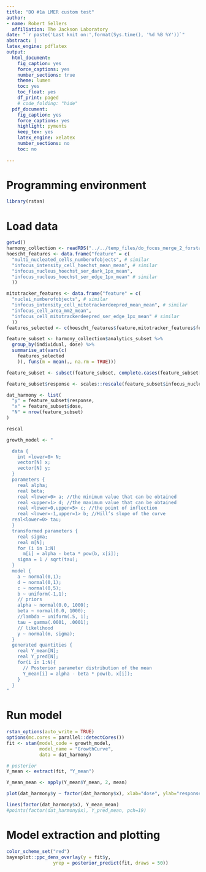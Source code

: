 ```yaml
---
title: "DO #1a LMER custom test"
author:
- name: Robert Sellers
  affiliation: The Jackson Laboratory
date: "`r paste('Last knit on:',format(Sys.time(), '%d %B %Y'))`"
abstract: |
latex_engine: pdflatex
output:
  html_document:
    fig_caption: yes
    force_captions: yes
    number_sections: true
    theme: lumen
    toc: yes
    toc_float: yes
    df_print: paged
    # code_folding: "hide"
  pdf_document:
    fig_caption: yes
    force_captions: yes
    highlight: pyments
    keep_tex: yes
    latex_engine: xelatex
    number_sections: no
    toc: no
    
---
```


# Programming environment

```r
library(rstan)
```

# Load data

```r
getwd()
harmony_collection <- readRDS("../../temp_files/do_focus_merge_2_forstan.RData")
hoescht_features <- data.frame("feature" = c(
  "multi_nucleated_cells_numberofobjects", # similar
  "infocus_intensity_cell_hoechst_mean_mean", # similar
  "infocus_nucleus_hoechst_ser_dark_1px_mean", 
  "infocus_nucleus_hoechst_ser_edge_1px_mean" # similar
  ))

mitotracker_features <- data.frame("feature" = c(
  "nuclei_numberofobjects", # similar
  "infocus_intensity_cell_mitotrackerdeepred_mean_mean", # similar
  "infocus_cell_area_mm2_mean",
  "infocus_cell_mitotrackerdeepred_ser_edge_1px_mean" # similar
  ))
features_selected <- c(hoescht_features$feature,mitotracker_features$feature)

```

```r
feature_subset <- harmony_collection$analytics_subset %>%
  group_by(individual, dose) %>%
  summarise_at(vars(c(
    features_selected
    )), funs(m = mean(., na.rm = TRUE)))

feature_subset <- subset(feature_subset, complete.cases(feature_subset[,c('infocus_nucleus_hoechst_ser_dark_1px_mean_m', 'dose', 'individual')]))

feature_subset$response <- scales::rescale(feature_subset$infocus_nucleus_hoechst_ser_dark_1px_mean_m, to = c(0.001, 0.999), from = range(feature_subset$infocus_nucleus_hoechst_ser_dark_1px_mean_m, na.rm = TRUE, finite = TRUE))

dat_harmony <- list(
  "y" = feature_subset$response,
  "x" = feature_subset$dose,
  "N" = nrow(feature_subset)
) 

rescal
```


```r
growth_model <- "

  data {
    int <lower=0> N;
    vector[N] x;
    vector[N] y;
  }
  parameters {
    real alpha; 
    real beta;  
    real <lower=0> a; //the minimum value that can be obtained 
    real <upper=1> d; //the maximum value that can be obtained 
    real <lower=0,upper=5> c; //the point of inflection 
    real <lower=-1,upper=1> b; //Hill’s slope of the curve 
  real<lower=0> tau; 
  }
  transformed parameters {
    real sigma; 
    real m[N];
    for (i in 1:N) 
      m[i] = alpha - beta * pow(b, x[i]);
    sigma = 1 / sqrt(tau); 
  }
  model {
    a ~ normal(0,1);
    d ~ normal(0,1);
    c ~ normal(0,5);
    b ~ uniform(-1,1);
    // priors
    alpha ~ normal(0.0, 1000); 
    beta ~ normal(0.0, 1000); 
    //lambda ~ uniform(.5, 1); 
    tau ~ gamma(.0001, .0001); 
    // likelihood
    y ~ normal(m, sigma);   
  }
  generated quantities {
    real Y_mean[N]; 
    real Y_pred[N]; 
    for(i in 1:N){
      // Posterior parameter distribution of the mean
      Y_mean[i] = alpha - beta * pow(b, x[i]);
    }
  }
"
```

# Run model

```r
rstan_options(auto_write = TRUE)
options(mc.cores = parallel::detectCores())
fit <- stan(model_code = growth_model, 
            model_name = "GrowthCurve", 
            data = dat_harmony)

# posterior
Y_mean <- extract(fit, "Y_mean")

Y_mean_mean <- apply(Y_mean$Y_mean, 2, mean)

plot(dat_harmony$y ~ factor(dat_harmony$x), xlab="dose", ylab="response", ylim=c(0, 1), main="DRC tests RStan")

lines(factor(dat_harmony$x), Y_mean_mean)
#points(factor(dat_harmony$x), Y_pred_mean, pch=19)
```

# Model extraction and plotting

```r
color_scheme_set("red")
bayesplot::ppc_dens_overlay(y = fit$y,
                 yrep = posterior_predict(fit, draws = 50))
```
